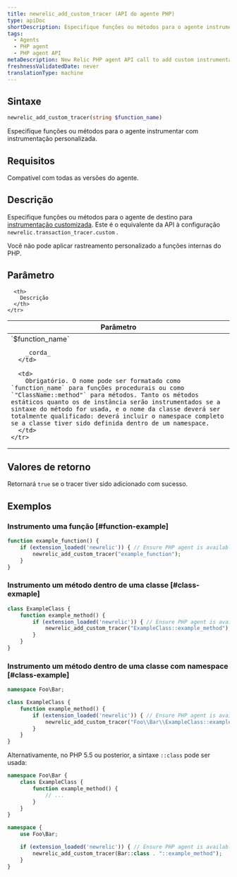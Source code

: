 ```yaml
---
title: newrelic_add_custom_tracer (API do agente PHP)
type: apiDoc
shortDescription: Especifique funções ou métodos para o agente instrumentar com instrumentação personalizada.
tags:
  - Agents
  - PHP agent
  - PHP agent API
metaDescription: New Relic PHP agent API call to add custom instrumentation to particular methods in your app code.
freshnessValidatedDate: never
translationType: machine
---
```


## Sintaxe

```php
newrelic_add_custom_tracer(string $function_name)
```

Especifique funções ou métodos para o agente instrumentar com instrumentação personalizada.

## Requisitos

Compatível com todas as versões do agente.

## Descrição

Especifique funções ou métodos para o agente de destino para [instrumentação customizada](/docs/agents/php-agent/features/php-custom-instrumentation). Este é o equivalente da API à configuração `newrelic.transaction_tracer.custom` .

Você não pode aplicar rastreamento personalizado a funções internas do PHP.

## Parâmetro

<table>
  <thead>
    <tr>
      <th width="25%">
        Parâmetro
      </th>

      <th>
        Descrição
      </th>
    </tr>
  </thead>

  <tbody>
    <tr>
      <td>
        `$function_name`

        _corda_
      </td>

      <td>
        Obrigatório. O nome pode ser formatado como `function_name` para funções procedurais ou como `"ClassName::method"` para métodos. Tanto os métodos estáticos quanto os de instância serão instrumentados se a sintaxe do método for usada, e o nome da classe deverá ser totalmente qualificado: deverá incluir o namespace completo se a classe tiver sido definida dentro de um namespace.
      </td>
    </tr>
  </tbody>
</table>

## Valores de retorno

Retornará `true` se o tracer tiver sido adicionado com sucesso.

## Exemplos

### Instrumento uma função [#function-example]

```php
function example_function() {
    if (extension_loaded('newrelic')) { // Ensure PHP agent is available
        newrelic_add_custom_tracer("example_function");
    }
}
```

### Instrumento um método dentro de uma classe [#class-exmaple]

```php
class ExampleClass {
    function example_method() {
        if (extension_loaded('newrelic')) { // Ensure PHP agent is available
            newrelic_add_custom_tracer("ExampleClass::example_method");
        }
    }
}
```

### Instrumento um método dentro de uma classe com namespace [#class-example]

```php
namespace Foo\Bar;

class ExampleClass {
    function example_method() {
        if (extension_loaded('newrelic')) { // Ensure PHP agent is available
            newrelic_add_custom_tracer("Foo\\Bar\\ExampleClass::example_method");
        }
    }
}
```

Alternativamente, no PHP 5.5 ou posterior, a sintaxe `::class` pode ser usada:

```php
namespace Foo\Bar {
    class ExampleClass {
        function example_method() {
            // ...
        }
    }
}

namespace {
    use Foo\Bar;

    if (extension_loaded('newrelic')) { // Ensure PHP agent is available
        newrelic_add_custom_tracer(Bar::class . "::example_method");
    }
}
```
